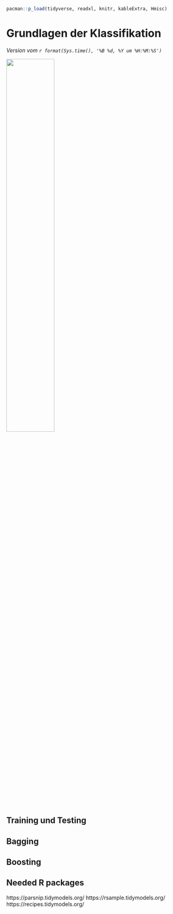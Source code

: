 ```r
pacman::p_load(tidyverse, readxl, knitr, kableExtra, Hmisc)
```

# Grundlagen der Klassifikation {#sec-class-basic}

*Version vom `r format(Sys.time(), '%B %d, %Y um %H:%M:%S')`*

![](images/caution.png){fig-align="center" width="50%"}

## Training und Testing

## Bagging

## Boosting

## Needed R packages

https://parsnip.tidymodels.org/ https://rsample.tidymodels.org/ https://recipes.tidymodels.org/
